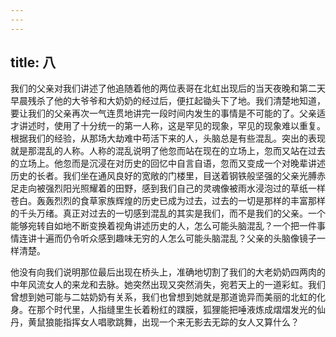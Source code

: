 ```yaml
---
---
---
```

title: 八
---




我们的父亲对我们讲述了他追随着他的两位表哥在北虹出现后的当天夜晚和第二天早晨残杀了他的大爷爷和大奶奶的经过后，便扛起锄头下了地。我们清楚地知道，要让我们的父亲再次一气连贯地讲完一段时间内发生的事情是不可能的了。父亲适才讲述时，使用了十分统一的第一人称，这是罕见的现象，罕见的现象难以重复。根据我们的经验，从那场大劫难中苟活下来的人，头脑总是有些混乱。突出的表现就是那混乱的人称。人称的混乱说明了他忽而站在现在的立场上，忽而又站在过去的立场上。他忽而是沉浸在对历史的回忆中自言自语，忽而又变成一个对晚辈讲述历史的长者。我们坐在通风良好的宽敞的门楼里，目送着钢铁般坚强的父亲光膊赤足走向被强烈阳光照耀着的田野，感到我们自己的灵魂像被雨水浸泡过的草纸一样苍白。轰轰烈烈的食草家族辉煌的历史已成为过去，过去的一切是那样的丰富那样的千头万绪。真正对过去的一切感到混乱的其实是我们，而不是我们的父亲。一个能够宛转自如地不断变换着视角讲述历史的人，怎么可能头脑混乱？一个把一件事情连讲十遍而仍令听众感到趣味无穷的人怎么可能头脑混乱？父亲的头脑像镜子一样清楚。

他没有向我们说明那位最后出现在桥头上，准确地切割了我们的大老奶奶四两肉的中年风流女人的来龙和去脉。她突然出现又突然消失，宛若天上的一道彩虹。我们曾想到她可能与二姑奶奶有关系，我们也曾想到她就是那道诡异而美丽的北虹的化身。在那个时代里，人指缝里生长着粉红的蹼膜，狐狸能把唾液炼成熠熠发光的仙丹，黄鼠狼能指挥女人唱歌跳舞，出现一个来无影去无踪的女人又算什么？